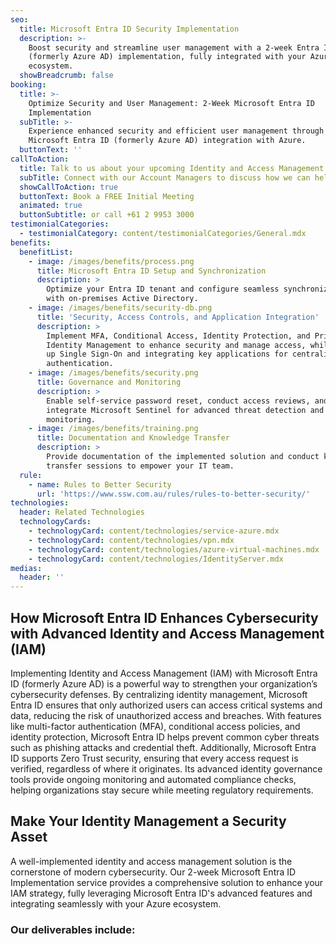 ```yaml
---
seo:
  title: Microsoft Entra ID Security Implementation
  description: >-
    Boost security and streamline user management with a 2-week Entra ID
    (formerly Azure AD) implementation, fully integrated with your Azure
    ecosystem.
  showBreadcrumb: false
booking:
  title: >-
    Optimize Security and User Management: 2-Week Microsoft Entra ID
    Implementation
  subTitle: >-
    Experience enhanced security and efficient user management through seamless
    Microsoft Entra ID (formerly Azure AD) integration with Azure.
  buttonText: ''
callToAction:
  title: Talk to us about your upcoming Identity and Access Management project
  subTitle: Connect with our Account Managers to discuss how we can help.
  showCallToAction: true
  buttonText: Book a FREE Initial Meeting
  animated: true
  buttonSubtitle: or call +61 2 9953 3000
testimonialCategories:
  - testimonialCategory: content/testimonialCategories/General.mdx
benefits:
  benefitList:
    - image: /images/benefits/process.png
      title: Microsoft Entra ID Setup and Synchronization
      description: >
        Optimize your Entra ID tenant and configure seamless synchronization
        with on-premises Active Directory.
    - image: /images/benefits/security-db.png
      title: 'Security, Access Controls, and Application Integration'
      description: >
        Implement MFA, Conditional Access, Identity Protection, and Privileged
        Identity Management to enhance security and manage access, while setting
        up Single Sign-On and integrating key applications for centralized
        authentication.
    - image: /images/benefits/security.png
      title: Governance and Monitoring
      description: >
        Enable self-service password reset, conduct access reviews, and
        integrate Microsoft Sentinel for advanced threat detection and
        monitoring.
    - image: /images/benefits/training.png
      title: Documentation and Knowledge Transfer
      description: >
        Provide documentation of the implemented solution and conduct knowledge
        transfer sessions to empower your IT team.
  rule:
    - name: Rules to Better Security
      url: 'https://www.ssw.com.au/rules/rules-to-better-security/'
technologies:
  header: Related Technologies
  technologyCards:
    - technologyCard: content/technologies/service-azure.mdx
    - technologyCard: content/technologies/vpn.mdx
    - technologyCard: content/technologies/azure-virtual-machines.mdx
    - technologyCard: content/technologies/IdentityServer.mdx
medias:
  header: ''
---
```


## How Microsoft Entra ID Enhances Cybersecurity with Advanced Identity and Access Management (IAM)

Implementing Identity and Access Management (IAM) with Microsoft Entra ID (formerly Azure AD) is a powerful way to strengthen your organization’s cybersecurity defenses. By centralizing identity management, Microsoft Entra ID ensures that only authorized users can access critical systems and data, reducing the risk of unauthorized access and breaches. With features like multi-factor authentication (MFA), conditional access policies, and identity protection, Microsoft Entra ID helps prevent common cyber threats such as phishing attacks and credential theft. Additionally, Microsoft Entra ID supports Zero Trust security, ensuring that every access request is verified, regardless of where it originates. Its advanced identity governance tools provide ongoing monitoring and automated compliance checks, helping organizations stay secure while meeting regulatory requirements.

## Make Your Identity Management a Security Asset

A well-implemented identity and access management solution is the cornerstone of modern cybersecurity. Our 2-week Microsoft Entra ID Implementation service provides a comprehensive solution to enhance your IAM strategy, fully leveraging Microsoft Entra ID's advanced features and integrating seamlessly with your Azure ecosystem.

<VideoEmbed url="https://www.youtube.com/watch?v=lYR1ezTKJgA&t=15s" caption="Cost cutting with Power Apps and development strategies with Richard Campbell and Ulysses Maclaren (6 mins)" duration="" removeMargin={false} />

### Our deliverables include:
